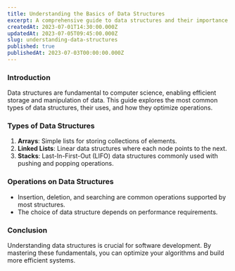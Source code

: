 ```yaml
---
title: Understanding the Basics of Data Structures
excerpt: A comprehensive guide to data structures and their importance in computer science.
createdAt: 2023-07-01T14:30:00.000Z
updatedAt: 2023-07-05T09:45:00.000Z
slug: understanding-data-structures
published: true
publishedAt: 2023-07-03T00:00:00.000Z
---
```


### Introduction
Data structures are fundamental to computer science, enabling efficient storage and manipulation of data. This guide explores the most common types of data structures, their uses, and how they optimize operations.

### Types of Data Structures
1. **Arrays**: Simple lists for storing collections of elements.
2. **Linked Lists**: Linear data structures where each node points to the next.
3. **Stacks**: Last-In-First-Out (LIFO) data structures commonly used with pushing and popping operations.

### Operations on Data Structures
- Insertion, deletion, and searching are common operations supported by most structures.
- The choice of data structure depends on performance requirements.

### Conclusion
Understanding data structures is crucial for software development. By mastering these fundamentals, you can optimize your algorithms and build more efficient systems.
